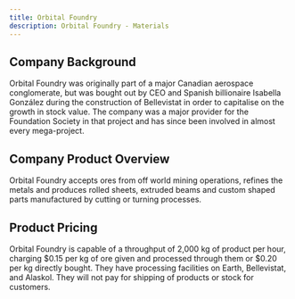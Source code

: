 ```yaml
---
title: Orbital Foundry
description: Orbital Foundry - Materials
---
```


## Company Background

Orbital Foundry was originally part of a major Canadian aerospace conglomerate, but was bought out by CEO and Spanish billionaire Isabella González during the construction of Bellevistat in order to capitalise on the growth in stock value. The company was a major provider for the Foundation Society in that project and has since been involved in almost every mega-project.

## Company Product Overview

Orbital Foundry accepts ores from off world mining operations, refines the metals and produces rolled sheets, extruded beams and custom shaped parts manufactured by cutting or turning processes.

## Product Pricing

Orbital Foundry is capable of a throughput of 2,000 kg of product per hour, charging $0.15 per kg of ore given and processed through them or $0.20 per kg directly bought. They have processing facilities on Earth, Bellevistat, and Alaskol. They will not pay for shipping of products or stock for customers.
